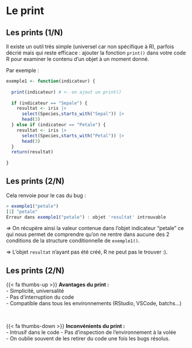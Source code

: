 # Le print {.backgroundTitre}

## Les prints (1/N)

Il existe un outil très simple (universel car non spécifique à R), parfois décrié mais qui reste efficace : ajouter la fonction `print()` dans votre code R pour examiner le contenu d'un objet à un moment donné.  

Par exemple :  

```.r
exemple1 <- function(indicateur) {
  
  print(indicateur) # <- on ajout un print()
  
  if (indicateur == "Sepale") {
    resultat <- iris |> 
      select(Species,starts_with("Sepal")) |> 
      head(3)
  } else if (indicateur == "Petale") {
    resultat <- iris |> 
      select(Species,starts_with("Petal")) |> 
      head(3)
  }
  return(resultat)
  
}
```

## Les prints (2/N)

Cela renvoie pour le cas du bug :  

```.r
> exemple1("petale")
[1] "petale"
Erreur dans exemple1("petale") : objet 'resultat' introuvable
```

=> On récupère ainsi la valeur contenue dans l'objet indicateur "petale" ce qui nous permet de comprendre qu'on ne rentre dans aucune des 2 conditions de la structure conditionnelle de `exemple1()`.  

=> L'objet `resultat` n'ayant pas été créé, R ne peut pas le trouver :).


## Les prints (2/N)

{{< fa thumbs-up >}} **Avantages du print :**  
- Simplicité, universalité    
- Pas d'interruption du code  
- Compatible dans tous les environnements (RStudio, VSCode, batchs...)  

<br>

{{< fa thumbs-down >}} **Inconvénients du print :**  
- Intrusif dans le code
- Pas d'inspection de l'environnement à la volée  
- On oublie souvent de les retirer du code une fois les bugs résolus.